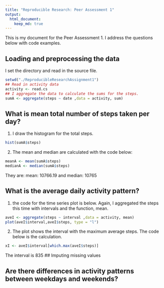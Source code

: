 ```yaml
---
title: "Reproducible Research: Peer Assessment 1"
output: 
  html_document:
    keep_md: true
---
```


This is my document for the Peer Assessment 1. I address the questions below with code examples.

## Loading and preprocessing the data
I set the directory and read in the source file.

```r
setwd("./ReproducibleResearchAssignment1")
## Read in activity data
activity <- read.cs
## I aggregate the data to calculate the sums for the steps.
sumA <- aggregate(steps ~ date ,data = activity, sum)

```
## What is mean total number of steps taken per day?
1. I draw the histogram for the total steps.
```r
hist(sumA$steps)
```
2. The mean and median are calculated with the code below:
```r
meanA <- mean(sumA$steps)
medianA <- median(sumA$steps)
```
They are: mean: 10766.19 and median: 10765

## What is the average daily activity pattern?
1. the code for the time series plot is below. Again, I aggregated the steps this time with intervals and the function, mean.
```r
aveI <- aggregate(steps ~ interval ,data = activity, mean)
plot(aveI$interval,aveI$steps, type = "l")
```
2. The plot shows the interval with the maximum average steps. The code below is the calculation.
```r

xI <- aveI$interval[which.max(aveI$steps)]

```

The interval is 835
## Imputing missing values



## Are there differences in activity patterns between weekdays and weekends?
